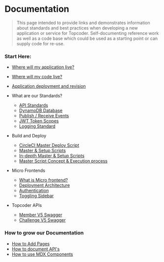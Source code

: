 
# Documentation

> This page intended to provide links and demonstrates information about standards and best practices when developing a new application or service for Topcoder.
> Self-documenting reference work as well as a code base which could be used as a starting point or can supply code for re-use.

### Start Here:
- [Where will my application live?](/model/introduction/topcoder-applications)
- [Where will my code live?](/model/introduction/topcoder-code)
- [Application deployment and revision](/model/introduction/topcoder-deploy-revise)
- What are our Standards?
  - [API Standards](/model/standards/api-standards)
  - [DynamoDB Database](/model/standards/dynamodb-database)
  - [Publish / Receive Events](/model/standards/publish-receive-events)
  - [JWT Token Scopes](/model/standards/jwt-token-scopes)
  - [Logging Standard](/model/standards/logging-standard)

- Build and Deploy
  - [CircleCI Master Deploy Script](/model/build-and-deploy/circleci-master-deploy-script)
  - [Master & Setup Scripts](/model/build-and-deploy/master-setup-scripts)
  - [In-depth Master & Setup Scripts](/model/build-and-deploy/in-depth-master-setup-scripts)
  - [Master Script Concept & Execution process](/model/build-and-deploy/master-script-concept-execution-process)

- Micro Frontends
  - [What is Micro frontend?](/model/micro-frontends/what-is-mfe)
  - [Deployment Architecture](/model/micro-frontends/deployment-architecture-mfe)
  - [Authentication](/model/micro-frontends/auth-demo)
  - [Toggling Sidebar](/model/micro-frontends/no-sidebar-demo)

- Topcoder APIs
  - [Member V5 Swagger](/model/topcoder-apis/member-v5-swagger)
  - [Challenge V5 Swagger](/model/topcoder-apis/challenge-v5-swagger)
  
### How to grow our Documentation
- [How to Add Pages](/model/help/add-pages)
- [How to document API's](/model/help/api-example)
- [How to use MDX Components](/model/help/mdx-component-example)

<Copyright />

